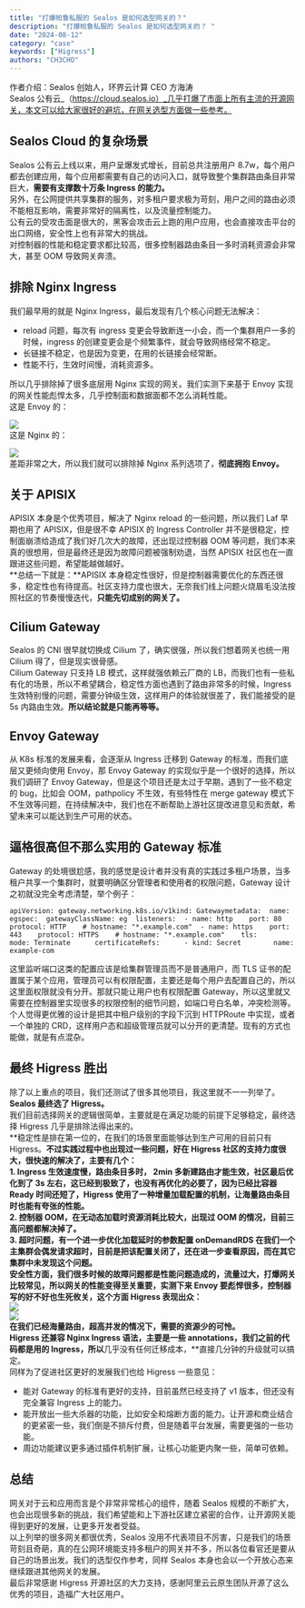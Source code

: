 ```yaml
---
title: "打爆帕鲁私服的 Sealos 是如何选型网关的？"
description: "打爆帕鲁私服的 Sealos 是如何选型网关的？ "
date: "2024-08-12"
category: "case"
keywords: ["Higress"]
authors: "CH3CHO"
---
```


作者介绍：Sealos 创始人，环界云计算 CEO 方海涛<br />Sealos 公有云_（https://cloud.sealos.io）_几乎打爆了市面上所有主流的开源网关，本文可以给大家很好的避坑，在网关选型方面做一些参考。 
<a name="QkHMI"></a>
## Sealos Cloud 的复杂场景
Sealos 公有云上线以来，用户呈爆发式增长，目前总共注册用户 8.7w，每个用户都去创建应用，每个应用都需要有自己的访问入口，就导致整个集群路由条目非常巨大，**需要有支撑数十万条 Ingress 的能力。**<br />另外，在公网提供共享集群的服务，对多租户要求极为苛刻，用户之间的路由必须不能相互影响，需要非常好的隔离性，以及流量控制能力。<br />公有云的受攻击面是很大的，黑客会攻击云上跑的用户应用，也会直接攻击平台的出口网络，安全性上也有非常大的挑战。<br />对控制器的性能和稳定要求都比较高，很多控制器路由条目一多时消耗资源会非常大，甚至 OOM 导致网关奔溃。
<a name="THGyy"></a>
## 排除 Nginx Ingress
我们最早用的就是 Nginx Ingress，最后发现有几个核心问题无法解决：

- reload 问题，每次有 ingress 变更会导致断连一小会，而一个集群用户一多的时候，ingress 的创建变更会是个频繁事件，就会导致网络经常不稳定。
- 长链接不稳定，也是因为变更，在用的长链接会经常断。
- 性能不行，生效时间慢，消耗资源多。

所以几乎排除掉了很多底层用 Nginx 实现的网关。我们实测下来基于 Envoy 实现的网关性能彪悍太多，几乎控制面和数据面都不怎么消耗性能。<br />这是 Envoy 的：

![](https://intranetproxy.alipay.com/skylark/lark/0/2024/png/299576/1723428296103-6e1b621a-198e-4bc1-9f41-a606b378a86f.png#clientId=u2a5d8bcf-b445-4&from=paste&id=u1f8a688c&originHeight=650&originWidth=658&originalType=url&ratio=1.7999999523162842&rotation=0&showTitle=false&status=done&style=none&taskId=u76ab5220-ca5a-45d4-aa65-9f92372a542&title=)<br />这是 Nginx 的：

![](https://intranetproxy.alipay.com/skylark/lark/0/2024/png/299576/1723428298031-c9d88b49-1916-4121-ae56-489e47af1054.png#clientId=u2a5d8bcf-b445-4&from=paste&id=uda8e25e2&originHeight=1026&originWidth=740&originalType=url&ratio=1.7999999523162842&rotation=0&showTitle=false&status=done&style=none&taskId=uf43f6f2d-5e05-4275-9c04-353d663c54d&title=)<br />差距非常之大，所以我们就可以排除掉 Nginx 系列选项了，**彻底拥抱 Envoy。**
<a name="ZKoSc"></a>
## 关于 APISIX
APISIX 本身是个优秀项目，解决了 Nginx reload 的一些问题，所以我们 Laf 早期也用了 APISIX，但是很不幸 APISIX 的 Ingress Controller 并不是很稳定，控制面崩溃给造成了我们好几次大的故障，还出现过控制器 OOM 等问题，我们本来真的很想用，但是最终还是因为故障问题被强制劝退，当然 APISIX 社区也在一直跟进这些问题，希望能越做越好。<br />**总结一下就是：**APISIX 本身稳定性很好，但是控制器需要优化的东西还很多，稳定性也有待提高。社区支持力度也很大，无奈我们线上问题火烧眉毛没法按照社区的节奏慢慢迭代，**只能先切成别的网关了。**
<a name="BiEzj"></a>
## Cilium Gateway
Sealos 的 CNI 很早就切换成 Cilium 了，确实很强，所以我们想着网关也统一用 Cilium 得了，但是现实很骨感。<br />Cilium Gateway 只支持 LB 模式，这样就强依赖云厂商的 LB，而我们也有一些私有化的场景，所以不希望耦合，稳定性方面也遇到了路由非常多的时候，Ingress 生效特别慢的问题，需要分钟级生效，这样用户的体验就很差了，我们能接受的是 5s 内路由生效。**所以结论就是只能再等等。**
<a name="YXDWN"></a>
## Envoy Gateway
从 K8s 标准的发展来看，会逐渐从 Ingress 迁移到 Gateway 的标准，而我们底层又更倾向使用 Envoy，那 Envoy Gateway 的实现似乎是一个很好的选择，所以我们调研了 Envoy Gateway，但是这个项目还是太过于早期，遇到了一些不稳定的 bug，比如会 OOM，pathpolicy 不生效，有些特性在 merge gateway 模式下不生效等问题，在持续解决中，我们也在不断帮助上游社区提改进意见和贡献，希望未来可以能达到生产可用的状态。
<a name="PBmBO"></a>
## 逼格很高但不那么实用的 Gateway 标准
Gateway 的处境很尬感，我的感觉是设计者并没有真的实践过多租户场景，当多租户共享一个集群时，就要明确区分管理者和使用者的权限问题，Gateway 设计之初就没完全考虑清楚，举个例子：
```
apiVersion: gateway.networking.k8s.io/v1kind: Gatewaymetadata:  name: egspec:  gatewayClassName: eg  listeners:  - name: http    port: 80    protocol: HTTP    # hostname: "*.example.com"  - name: https    port: 443    protocol: HTTPS    # hostname: "*.example.com"    tls:      mode: Terminate      certificateRefs:      - kind: Secret        name: example-com
```
这里监听端口这类的配置应该是给集群管理员而不是普通用户，而 TLS 证书的配置属于某个应用，管理员可以有权限配置，主要还是每个用户去配置自己的，所以这里面权限就没有分开。那就只能让用户也有权限配置 Gateway，所以这里就又需要在控制器里实现很多的权限控制的细节问题，如端口号白名单，冲突检测等。<br />个人觉得更优雅的设计是把其中租户级别的字段下沉到 HTTPRoute 中实现，或者一个单独的 CRD，这样用户态和超级管理员就可以分开的更清楚。现有的方式也能做，就是有点混杂。
<a name="jZ5hs"></a>
## 最终 Higress 胜出
除了以上重点的项目，我们还测试了很多其他项目，我这里就不一一列举了。**Sealos 最终选了 Higress。**<br />我们目前选择网关的逻辑很简单，主要就是在满足功能的前提下足够稳定，最终选择 Higress 几乎是排除法得出来的。<br />**稳定性是排在第一位的，在我们的场景里面能够达到生产可用的目前只有 Higress。**不过实践过程中也出现过一些问题，好在 Higress 社区的支持力度很大，很快速的解决了，主要有几个：<br />1. Ingress 生效速度慢，路由条目多时， 2min 多新建路由才能生效，社区最后优化到了 **3s 左右**，这已经到极致了，也没有再优化的必要了，因为已经比容器 Ready 时间还短了，Higress 使用了一种增量加载配置的机制，让海量路由条目时也能有夸张的性能。<br />2. 控制器 OOM，在无动态加载时资源消耗比较大，出现过 OOM 的情况，目前三高问题都解决掉了。<br />3. 超时问题，有一个进一步优化加载延时的参数配置 onDemandRDS 在我们一个主集群会偶发请求超时，目前是把该配置关闭了，还在进一步查看原因，而在其它集群中未发现这个问题。<br />安全性方面，我们很多时候的故障问题都是性能问题造成的，流量过大，打爆网关比较常见，所以网关的性能变得至关重要，实测下来 Envoy 要彪悍很多，控制器写的好不好也生死攸关，这个方面 Higress 表现出众：<br />![](https://intranetproxy.alipay.com/skylark/lark/0/2024/png/299576/1723428462703-f93f1b70-1e41-4da0-a1bb-0abd580a3e6f.png#clientId=u2a5d8bcf-b445-4&from=paste&id=u96e17db5&originHeight=90&originWidth=1080&originalType=url&ratio=1.7999999523162842&rotation=0&showTitle=false&status=done&style=none&taskId=u932baf72-bc48-40ef-b7b7-9fe47626c0c&title=)<br />![](https://intranetproxy.alipay.com/skylark/lark/0/2024/png/299576/1723428462733-fc46b13e-74f9-47a5-b76f-df2811efcfef.png#clientId=u2a5d8bcf-b445-4&from=paste&id=uf92ff395&originHeight=317&originWidth=1080&originalType=url&ratio=1.7999999523162842&rotation=0&showTitle=false&status=done&style=none&taskId=u40cdd660-c329-4949-a963-a964f38879c&title=)<br />在我们已经海量路由，超高并发的情况下，需要的资源少的可怜。<br />Higress 还兼容 Nginx Ingress 语法，主要是一些 annotations，我们之前的代码都是用的 Ingress，所以**几乎没有任何迁移成本，**直接几分钟的升级就可以搞定。<br />同样为了促进社区更好的发展我们也给 Higress 一些意见：

- 能对 Gateway 的标准有更好的支持，目前虽然已经支持了 v1 版本，但还没有完全兼容 Ingress 上的能力。
- 能开放出一些大杀器的功能，比如安全和熔断方面的能力。让开源和商业结合的更紧密一些，我们倒是不排斥付费，但是随着平台发展，需要更强的一些功能。
- 周边功能建议更多通过插件机制扩展，让核心功能更内聚一些，简单可依赖。
<a name="jM43n"></a>
## 总结
网关对于云和应用而言是个非常非常核心的组件，随着 Sealos 规模的不断扩大，也会出现很多新的挑战，我们希望能和上下游社区建立紧密的合作，让开源网关能得到更好的发展，让更多开发者受益。<br />以上列举的很多网关都很优秀，Sealos 没用不代表项目不厉害，只是我们的场景苛刻且奇葩，真的在公网环境能支持多租户的网关并不多，所以各位看官还是要从自己的场景出发。我们的选型仅作参考，同样 Sealos 本身也会以一个开放心态来继续跟进其他网关的发展。<br />最后非常感谢 Higress 开源社区的大力支持，感谢阿里云云原生团队开源了这么优秀的项目，造福广大社区用户。

